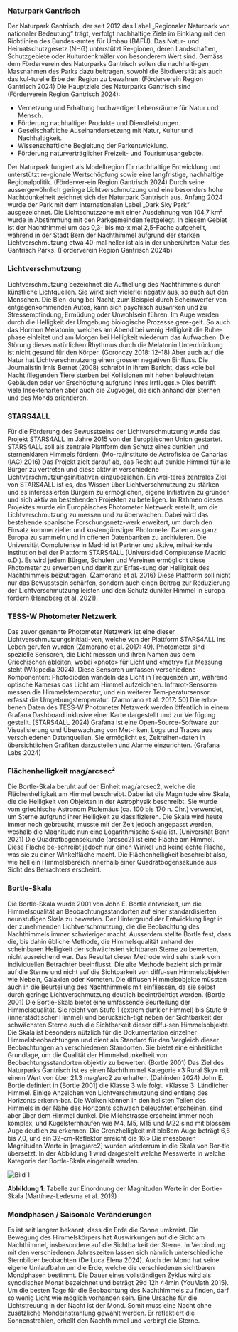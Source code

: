 ### Naturpark Gantrisch

Der Naturpark Gantrisch, der seit 2012 das Label „Regionaler Naturpark von nationaler Bedeutung“ trägt, verfolgt nachhaltige Ziele im Einklang mit den Richtlinien des Bundes-amtes für Umbau (BAFU). Das Natur- und Heimatschutzgesetz (NHG) unterstützt Re-gionen, deren Landschaften, Schutzgebiete oder Kulturdenkmäler von besonderem Wert sind. Gemäss dem Förderverein des Naturparks Gantrisch sollen die nachhalti-gen Massnahmen des Parks dazu beitragen, sowohl die Biodiversität als auch das kul-turelle Erbe der Region zu bewahren. (Förderverein Region Gantrisch 2024)
Die Hauptziele des Naturparks Gantrisch sind (Förderverein Region Gantrisch 2024):
- Vernetzung und Erhaltung hochwertiger Lebensräume für Natur und Mensch.
- Förderung nachhaltiger Produkte und Dienstleistungen.
- Gesellschaftliche Auseinandersetzung mit Natur, Kultur und Nachhaltigkeit.
- Wissenschaftliche Begleitung der Parkentwicklung.
- Förderung naturverträglicher Freizeit- und Tourismusangebote.

Der Naturpark fungiert als Modellregion für nachhaltige Entwicklung und unterstützt re-gionale Wertschöpfung sowie eine langfristige, nachhaltige Regionalpolitik. (Förderver-ein Region Gantrisch 2024)
Durch seine aussergewöhnlich geringe Lichtverschmutzung und eine besonders hohe Nachtdunkelheit zeichnet sich der Naturpark Gantrisch aus. Anfang 2024 wurde der Park mit dem internationalen Label „Dark Sky Park“ ausgezeichnet.
Die Lichtschutzzone mit einer Ausdehnung von 104,7 km² wurde in Abstimmung mit den Parkgemeinden festgelegt. In diesem Gebiet ist der Nachthimmel um das 0,3- bis ma-ximal 2,5-Fache aufgehellt, während in der Stadt Bern der Nachthimmel aufgrund der starken Lichtverschmutzung etwa 40-mal heller ist als in der unberührten Natur des Gantrisch Parks. (Förderverein Region Gantrisch 2024b)


### Lichtverschmutzung

Lichtverschmutzung bezeichnet die Aufhellung des Nachthimmels durch künstliche Lichtquellen. Sie wirkt sich vielerlei negativ aus, so auch auf den Menschen. Die Blen-dung bei Nacht, zum Beispiel durch Scheinwerfer von entgegenkommenden Autos, kann sich psychisch auswirken und zu Stressempfindung, Ermüdung oder Unwohlsein führen. Im Auge werden durch die Helligkeit der Umgebung biologische Prozesse gere-gelt. So auch das Hormon Melatonin, welches am Abend bei wenig Helligkeit die Ruhe-phase einleitet und am Morgen bei Helligkeit wiederum das Aufwachen. Die Störung dieses natürlichen Rhythmus durch die Melatonin Unterdrückung ist nicht gesund für den Körper. (Goronczy 2018: 12–18)
Aber auch auf die Natur hat Lichtverschmutzung einen grossen negativen Einfluss. Die Journalistin Irnis Bernet (2008) schreibt in ihrem Bericht, dass «die bei Nacht fliegenden Tiere sterben bei Kollisionen mit hohen beleuchteten Gebäuden oder vor Erschöpfung aufgrund ihres Irrfluges.» Dies betrifft viele Insektenarten aber auch die Zugvögel, die sich anhand der Sternen und des Monds orientieren.

### STARS4ALL

Für die Förderung des Bewusstseins der Lichtverschmutzung wurde das Projekt STARS4ALL im Jahre 2015 von der Europäischen Union gestartet. STARS4ALL soll als zentrale Plattform den Schutz eines dunklen und sternenklaren Himmels fördern. (Mo-ra/Instituto de Astrofísica de Canarias (IAC) 2016)
Das Projekt zielt darauf ab, das Recht auf dunkle Himmel für alle Bürger zu vertreten und diese aktiv in verschiedene Lichtverschmutzungsinitiativen einzubeziehen. Ein wei-teres zentrales Ziel von STARS4ALL ist es, das Wissen über Lichtverschmutzung zu stärken und es interessierten Bürgern zu ermöglichen, eigene Initiativen zu gründen und sich aktiv an bestehenden Projekten zu beteiligen. Im Rahmen dieses Projektes wurde ein Europäisches Photometer Netzwerk erstellt, um die Lichtverschmutzung zu messen und zu überwachen. Dabei wird das bestehende spanische Forschungsnetz-werk erweitert, um durch den Einsatz kommerzieller und kostengünstiger Photometer Daten aus ganz Europa zu sammeln und in offenen Datenbanken zu archivieren. Die Universität Complutense in Madrid ist Partner und aktive, mitwirkende Institution bei der Plattform STARS4ALL (Universidad Complutense Madrid o.D.). Es wird jedem Bürger, Schulen und Vereinen ermöglicht diese Photometer zu erwerben und damit zur Erfas-sung der Helligkeit des Nachthimmels beizutragen. (Zamorano et al. 2016)
Diese Plattform soll nicht nur das Bewusstsein schärfen, sondern auch einen Beitrag zur Reduzierung der Lichtverschmutzung leisten und den Schutz dunkler Himmel in Europa fördern (Handberg et al. 2021).

### TESS-W Photometer Netzwerk

Das zuvor genannte Photometer Netzwerk ist eine dieser Lichtverschmutzungsinitiati-ven, welche von der Plattform STARS4ALL ins Leben gerufen wurden (Zamorano et al. 2017: 49). Photometer sind spezielle Sensoren, die Licht messen und ihren Namen aus dem Griechischen ableiten, wobei «photo» für Licht und «metry» für Messung steht (Wikipedia 2024). Diese Sensoren umfassen verschiedene Komponenten: Photodioden wandeln das Licht in Frequenzen um, während optische Kameras das Licht am Himmel aufzeichnen. Infrarot-Sensoren messen die Himmelstemperatur, und ein weiterer Tem-peratursensor erfasst die Umgebungstemperatur. (Zamorano et al. 2017: 50) Die erho-benen Daten des TESS-W Photometer Netzwerk werden öffentlich in einem Grafana Dashboard inklusive einer Karte dargestellt und zur Verfügung gestellt. (STARS4ALL 2024)
Grafana ist eine Open-Source-Software zur Visualisierung und Überwachung von Met-riken, Logs und Traces aus verschiedenen Datenquellen. Sie ermöglicht es, Zeitreihen-daten in übersichtlichen Grafiken darzustellen und Alarme einzurichten. (Grafana Labs 2024)

### Flächenhelligkeit mag/arcsec²

Die Bortle-Skala beruht auf der Einheit mag/arcsec2, welche die Flächenhelligkeit am Himmel beschreibt. Dabei ist die Magnitude eine Skala, die die Helligkeit von Objekten in der Astrophysik beschreibt. Sie wurde vom griechische Astronom Ptolemäus (ca. 100 bis 170 n. Chr.) verwendet, um Sterne aufgrund ihrer Helligkeit zu klassifizieren. Die Skala wird heute immer noch gebraucht, musste mit der Zeit jedoch angepasst werden, weshalb die Magnitude nun eine Logarithmische Skala ist. (Universität Bonn 2021)
Die Quadratbogensekunde (arcsec2) ist eine Fläche am Himmel. Diese Fläche be-schreibt jedoch nur einen Winkel und keine echte Fläche, was sie zu einer Winkelfläche macht. Die Flächenhelligkeit beschreibt also, wie hell ein Himmelsbereich innerhalb einer Quadratbogensekunde aus Sicht des Betrachters erscheint.

### Bortle-Skala

Die Bortle-Skala wurde 2001 von John E. Bortle entwickelt, um die Himmelsqualität an Beobachtungsstandorten auf einer standardisierten neunstufigen Skala zu bewerten. Der Hintergrund der Entwicklung liegt in der zunehmenden Lichtverschmutzung, die die Beobachtung des Nachthimmels immer schwieriger macht. Ausserdem stellte Bortle fest, dass die, bis dahin übliche Methode, die Himmelsqualität anhand der scheinbaren Helligkeit der schwächsten sichtbaren Sterne zu bewerten, nicht ausreichend war. Das Resultat dieser Methode wird sehr stark vom individuellen Betrachter beeinflusst. Die alte Methode bezieht sich primär auf die Sterne und nicht auf die Sichtbarkeit von diffu-sen Himmelsobjekten wie Nebeln, Galaxien oder Kometen. Die diffusen Himmelsobjekte müssten auch in die Beurteilung des Nachthimmels mit einfliessen, da sie selbst durch geringe Lichtverschmutzung deutlich beeinträchtigt werden. (Bortle 2001)
Die Bortle-Skala bietet eine umfassende Beurteilung der Himmelsqualität. Sie reicht von Stufe 1 (extrem dunkler Himmel) bis Stufe 9 (innerstädtischer Himmel) und berücksich-tigt neben der Sichtbarkeit der schwächsten Sterne auch die Sichtbarkeit dieser diffu-sen Himmelsobjekte. Die Skala ist besonders nützlich für die Dokumentation einzelner Himmelsbeobachtungen und dient als Standard für den Vergleich dieser Beobachtungen an verschiedenen Standorten. Sie bietet eine einheitliche Grundlage, um die Qualität der Himmelsdunkelheit von Beobachtungsstandorten objektiv zu bewerten. (Bortle 2001)
Das Ziel des Naturparks Gantrisch ist es einen Nachthimmel Kategorie «3 Rural Sky» mit einem Wert von über 21.3 mag/arc2 zu erhalten. (Dahinden 2024)
John E. Bortle definiert in (Bortle 2001) die Klasse 3 wie folgt. «Klasse 3: Ländlicher Himmel. Einige Anzeichen von Lichtverschmutzung sind entlang des Horizonts erkenn-bar. Die Wolken können in den hellsten Teilen des Himmels in der Nähe des Horizonts schwach beleuchtet erscheinen, sind aber über dem Himmel dunkel. Die Milchstrasse erscheint immer noch komplex, und Kugelsternhaufen wie M4, M5, M15 und M22 sind mit blossem Auge deutlich zu erkennen. Die Grenzhelligkeit mit bloßem Auge beträgt 6,6 bis 7,0, und ein 32-cm-Reflektor erreicht die 16.»
Die messbaren Magnituden Werte in [mag/arc2] wurden wiederrum in die Skala von Bor-tle übersetzt. In der Abbildung 1 wird dargestellt welche Messwerte in welche Kategorie der Bortle-Skala eingeteilt werden.

![Bild 1](/documentary/bericht_lr_1.jpg)

**Abbildung 1**: Tabelle zur Einordnung der Magnituden Werte in der Bortle-Skala (Martínez-Ledesma et al. 2019)

### Mondphasen / Saisonale Veränderungen

Es ist seit langem bekannt, dass die Erde die Sonne umkreist. Die Bewegung des Himmelskörpers hat Auswirkungen auf die Sicht am Nachthimmel, insbesondere auf die Sichtbarkeit der Sterne. In Verbindung mit den verschiedenen Jahreszeiten lassen sich nämlich unterschiedliche Sternbilder beobachten (De Luca Elena 2024). Auch der Mond hat seine eigene Umlaufbahn um die Erde, welche die verschiedenen sichtbaren Mondphasen bestimmt. Die Dauer eines vollständigen Zyklus wird als synodischer Monat bezeichnet und beträgt 29d 12h 44min (YouMath 2015).
Um die besten Tage für die Beobachtung des Nachthimmels zu finden, darf so wenig Licht wie möglich vorhanden sein. Eine Ursache für die Lichtstreuung in der Nacht ist der Mond. Somit muss eine Nacht ohne zusätzliche Mondeinstrahlung gewählt werden. Er reflektiert die Sonnenstrahlen, erhellt den Nachthimmel und verbirgt die Sterne.
